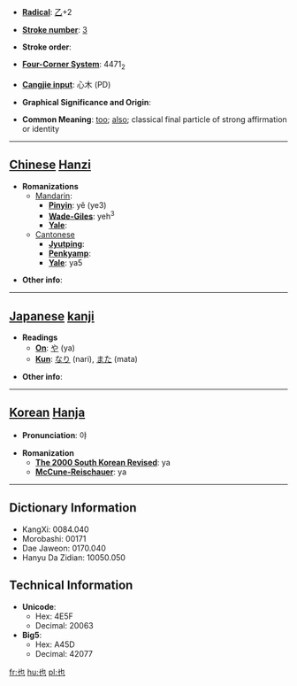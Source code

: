 * '''[[Wiktionary:Chinese radical index| Radical]]''': [[Wiktionary:Chinese radical index 乙|乙]]+2

* '''[[Wiktionary:Chinese total strokes index|Stroke number]]''': [[Wiktionary:Chinese total strokes index 3|3]]

* '''Stroke order''': 

* '''[[Wiktionary:Chinese four corner index|Four-Corner System]]''': 4471<sub>2</sub>

* '''[[Wiktionary:Chinese Cangjie index|Cangjie input]]''': 心木 (PD)

* '''Graphical Significance and Origin''': 

* '''Common Meaning''': [[too]]; [[also]]; classical final particle of strong affirmation or identity

----

== [[Chinese]] [[Hanzi]] ==

* '''Romanizations'''
** [[Mandarin]]:
*** '''[[Pinyin]]''': yě (ye3)
*** '''[[Wade-Giles]]''': yeh<sup>3</sup>
*** '''[[Yale]]''': 
**[[Cantonese]]
***'''[[Jyutping]]''':
***'''[[Penkyamp]]''': 
***'''[[Yale]]''': ya5

* '''Other info''': 

----

== [[Japanese]] [[kanji]] ==

* '''Readings'''
** '''[[On]]''': [[や]] (ya)
** '''[[Kun]]''': [[なり]] (nari), [[また]] (mata)

* '''Other info''':  

----

== [[Korean]] [[Hanja]] ==

* '''Pronunciation''': 야

* '''Romanization'''
** '''[[The 2000 South Korean Revised Romanization|The 2000 South Korean Revised]]''': ya
** '''[[McCune-Reischauer]]''': ya

----

== Dictionary Information ==

* KangXi: 0084.040
* Morobashi: 00171
* Dae Jaweon: 0170.040
* Hanyu Da Zidian: 10050.050

== Technical Information ==

* '''Unicode''':
** Hex: 4E5F
** Decimal: 20063
* '''Big5''':
** Hex: A45D
** Decimal: 42077

[[fr:也]]
[[hu:也]]
[[pl:也]]